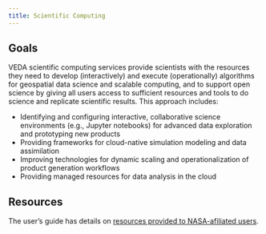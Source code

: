 ```yaml
---
title: Scientific Computing
---
```


## Goals

VEDA scientific computing services provide scientists with the resources they need to develop (interactively) and execute (operationally) algorithms for geospatial data science and scalable computing, and to support open science by giving all users access to sufficient resources and tools to do science and replicate scientific results. This approach includes:

* Identifying and configuring interactive, collaborative science environments (e.g., Jupyter notebooks) for advanced data exploration and prototyping new products
* Providing frameworks for cloud-native simulation modeling and data assimilation
* Improving technologies for dynamic scaling and operationalization of product generation workflows
* Providing managed resources for data analysis in the cloud

## Resources

The user's guide has details on [resources provided to NASA-afiliated users](/users-guide/scientific-computing/index.qmd).